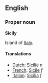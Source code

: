 ==English==
===Proper noun===
'''Sicily'''

Island of [[Italy]].

====Translations====
*[[Dutch]]: [[Sicilië]] ''n''
*[[French]]: [[Sicile]] ''f''
*[[Italian]]: [[Sicilia]] ''f''